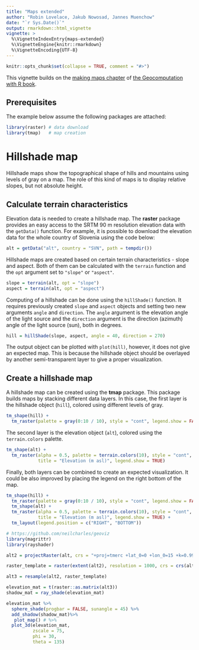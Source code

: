 ```yaml
---
title: "Maps extended"
author: "Robin Lovelace, Jakub Nowosad, Jannes Muenchow"
date: "`r Sys.Date()`"
output: rmarkdown::html_vignette
vignette: >
  %\VignetteIndexEntry{maps-extended}
  %\VignetteEngine{knitr::rmarkdown}
  %\VignetteEncoding{UTF-8}
---
```


```r
knitr::opts_chunk$set(collapse = TRUE, comment = "#>")
```

This vignette builds on the [making maps chapter](https://geocompr.robinlovelace.net/adv-map.html) of [the Geocomputation with R book](https://geocompr.github.io/).

## Prerequisites {-}

The example below assume the following packages are attached:

```r
library(raster) # data download
library(tmap)   # map creation
```

# Hillshade map

Hillshade maps show the topographical shape of hills and mountains using levels of gray on a map.
The role of this kind of maps is to display relative slopes, but not absolute height.

## Calculate terrain characteristics 

Elevation data is needed to create a hillshade map.
The **raster** package provides an easy access to the SRTM 90 m resolution elevation data with the `getData()` function.
For example, it is possible to download the elevation data for the whole country of Slovenia using the code below:

```r
alt = getData("alt", country = "SVN", path = tempdir())
```

Hillshade maps are created based on certain terrain characteristics - slope and aspect.
Both of them can be calculated with the `terrain` function and the `opt` argument set to `"slope"` or `"aspect"`.

```r
slope = terrain(alt, opt = "slope")
aspect = terrain(alt, opt = "aspect")
```

Computing of a hillshade can be done using the `hillShade()` function. 
It requires previously created `slope` and `aspect` objects and setting two new arguments `angle` and `direction`.
The `angle` argument is the elevation angle of the light source and the `direction` argument is the direction (azimuth) angle of the light source (sun), both in degrees.

```r
hill = hillShade(slope, aspect, angle = 40, direction = 270)
```

The output object can be plotted with `plot(hill)`, however, it does not give an expected map.
This is because the hillshade object should be overlayed by another semi-transparent layer to give a proper visualization.

## Create a hillshade map

A hillshade map can be created using the **tmap** package.
This package builds maps by stacking different data layers.
In this case, the first layer is the hillshade object (`hill`), colored using different levels of gray.

```r
tm_shape(hill) +
  tm_raster(palette = gray(0:10 / 10), style = "cont", legend.show = FALSE)
```

The second layer is the elevation object (`alt`), colored using the `terrain.colors` palette.

```r
tm_shape(alt) +
  tm_raster(alpha = 0.5, palette = terrain.colors(10), style = "cont",
            title = "Elevation (m asl)", legend.show = TRUE)
```

Finally, both layers can be combined to create an expected visualization.
It could be also improved by placing the legend on the right bottom of the map.

```r
tm_shape(hill) +
  tm_raster(palette = gray(0:10 / 10), style = "cont", legend.show = FALSE) +
  tm_shape(alt) +
  tm_raster(alpha = 0.5, palette = terrain.colors(10), style = "cont",
            title = "Elevation (m asl)", legend.show = TRUE) +
  tm_layout(legend.position = c("RIGHT", "BOTTOM"))
```

```r
# https://github.com/neilcharles/geoviz
library(magrittr)
library(rayshader)

alt2 = projectRaster(alt, crs = "+proj=tmerc +lat_0=0 +lon_0=15 +k=0.9999 +x_0=500000 +y_0=-5000000 +ellps=bessel +towgs84=682,-203,480,0,0,0,0 +units=m +no_defs")

raster_template = raster(extent(alt2), resolution = 1000, crs = crs(alt2))

alt3 = resample(alt2, raster_template)

elevation_mat = t(raster::as.matrix(alt3))
shadow_mat = ray_shade(elevation_mat)

elevation_mat %>%
  sphere_shade(progbar = FALSE, sunangle = 45) %>%
  add_shadow(shadow_mat)%>%
   plot_map() # %>%
  plot_3d(elevation_mat,
          zscale = 75,
          phi = 30,
          theta = 135)
```
